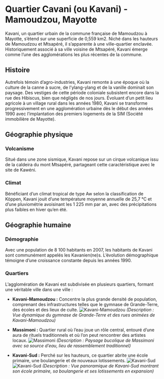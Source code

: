 # Quartier Cavani (ou Kavani) - Mamoudzou, Mayotte

Kavani, un quartier urbain de la commune française de Mamoudzou à Mayotte, s'étend sur une superficie de 0,559 km2. Niché dans les hauteurs de Mamoudzou et Mtsapéré, il s'apparente à une ville-quartier enclavée. Historiquement associé à sa ville voisine de Mtsapéré, Kavani émerge comme l'une des agglomérations les plus récentes de la commune.

## Histoire
Autrefois témoin d'agro-industries, Kavani remonte à une époque où la culture de la canne à sucre, de l'ylang-ylang et de la vanille dominait son paysage. Des vestiges de cette période coloniale subsistent encore dans la rue des Hibiscus, bien que négligés de nos jours. Évoluant d'un petit lieu agricole à un village rural dans les années 1980, Kavani se transforme progressivement en une agglomération urbaine dès le début des années 1990 avec l'implantation des premiers logements de la SIM (Société immobilière de Mayotte).

## Géographie physique
### Volcanisme
Situé dans une zone sismique, Kavani repose sur un cirque volcanique issu de la caldeira du mont Mtsapéré, partageant cette caractéristique avec le site de Kawéni.

### Climat
Bénéficiant d'un climat tropical de type Aw selon la classification de Köppen, Kavani jouit d'une température moyenne annuelle de 25,7 °C et d'une pluviométrie avoisinant les 1 225 mm par an, avec des précipitations plus faibles en hiver qu'en été.

## Géographie humaine
### Démographie
Avec une population de 8 100 habitants en 2007, les habitants de Kavani sont communément appelés les Kavanien(ne)s. L'évolution démographique témoigne d'une croissance constante depuis les années 1990.

### Quartiers
L'agglomération de Kavani est subdivisée en plusieurs quartiers, formant une véritable ville dans une ville :

- **Kavani-Mamoudzou :** Concentre la plus grande densité de population, comprenant des infrastructures telles que le gymnase de Grande-Terre, des écoles et des lieux de culte.
  ![Kavani-Mamoudzou](vue100villas.jpg) *(Description : Vue dynamique du gymnase de Grande-Terre et des rues animées de Kavani-Mamoudzou)*

- **Massimoni :** Quartier rural où l'eau joue un rôle central, entouré d'une aura de rituels traditionnels et où l'on peut rencontrer des artistes locaux.
  ![Massimoni](mass1.jpg) *(Description : Paysage bucolique de Massimoni avec sa source d'eau, lieu de rassemblement traditionnel)*

- **Kavani-Sud :** Perché sur les hauteurs, ce quartier abrite une école primaire, une boulangerie et de nouveaux lotissements.
  ![Kavani-Sud](cavanisud.jpg) 
  ![Kavani-Sud](cavanisud1.jpg.jpg) 
  *(Description : Vue panoramique de Kavani-Sud montrant son école primaire, sa boulangerie et ses lotissements en expansion)*

